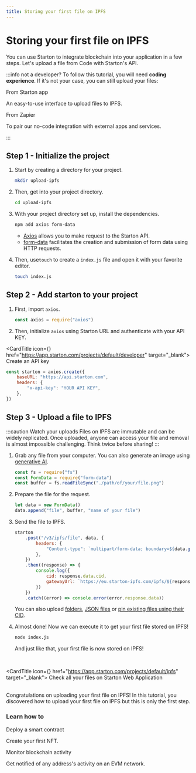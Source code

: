 ```yaml
---
title: Storing your first file on IPFS
---
```



# Storing your first file on IPFS

You can use Starton to integrate blockchain into your application in a few steps. Let's upload a file from Code with Starton's API.

:::info not a developer?
To follow this tutorial, you will need **coding experience**. If it's not your case, you can still upload your files:

<div className="row-is-multilineGS">
	<div className="col col-2 cardsGS">
		<Link className="button-card button-card--vertical" to="https://app.starton.com/projects/default/ipfs">
			<Heading as={"h4"}>From Starton app</Heading>
			<div className="button-card__inner">
				<p color="white">An easy-to-use interface to upload files to IPFS.</p>
			</div>
		</Link>
	</div>
	<div className="col col-2 cardsGS">
		<Link className="button-card button-card--vertical" to="https://www.youtube.com/watch?v=i38ndAVGNb0">
			<Heading as={"h4"}>From Zapier</Heading>
			<div className="button-card__inner">
				<p color="white">To pair our no-code integration with external apps and services. </p>
			</div>
		</Link>
	</div>
</div>

:::

## Step 1 - Initialize the project

1. Start by creating a directory for your project.

    ```bash
    mkdir upload-ipfs
    ```

2. Then, get into your project directory.

    ```bash
    cd upload-ipfs
    ```

3. With your project directory set up, install the dependencies.

    ```bash
    npm add axios form-data
    ```

    - [Axios](https://axios-http.com/docs/intro) allows you to make request to the Starton API.
    - [form-data](https://www.npmjs.com/package/form-data) facilitates the creation and submission of form data using HTTP requests.

4. Then, use`touch` to create a `index.js` file and open it with your favorite editor.

    ```bash
    touch index.js
    ```

## Step 2 - Add starton to your project

1. First, import `axios`.

    ```jsx showLineNumbers
    const axios = require("axios")
    ```

2. Then, initialize `axios` using Starton URL and authenticate with your API KEY.

<CardTitle icon={<Starton fill="primary" />} href="https://app.starton.com/projects/default/developer" target="_blank">
	Create an API key
</CardTitle>
<br />

```jsx showLineNumbers
const starton = axios.create({
	baseURL: "https://api.starton.com",
	headers: {
		"x-api-key": "YOUR API KEY",
	},
})
```

## Step 3 - Upload a file to IPFS

:::caution Watch your uploads
Files on IPFS are immutable and can be widely replicated. Once uploaded, anyone can access your file and removal is almost impossible challenging. Think twice before sharing!
:::

1. Grab any file from your computer. You can also generate an image using [generative AI](/docs/tutorials/ai-nft-collection).

    ```jsx showLineNumbers
    const fs = require("fs")
    const FormData = require("form-data")
    const buffer = fs.readFileSync("./path/of/your/file.png")
    ```

2. Prepare the file for the request.

    ```jsx showLineNumbers
    let data = new FormData()
    data.append("file", buffer, "name of your file")
    ```

3. Send the file to IPFS.

    ```jsx showLineNumbers
    starton
    	.post("/v3/ipfs/file", data, {
    		headers: {
    			"Content-type": `multipart/form-data; boundary=${data.getBoundary()}`,
    		},
    	})
    	.then((response) => {
    		console.log({
    			cid: response.data.cid,
    			gatewayUrl: `https://eu.starton-ipfs.com/ipfs/${response.data.cid}`,
    		})
    	})
    	.catch((error) => console.error(error.response.data))
    ```

    You can also upload [folders](/docs/ipfs/uploading-folder), [JSON files](/docs/ipfs/uploading-json) or [pin existing files using their CID](/docs/ipfs/pinning-file).

4. Almost done! Now we can execute it to get your first file stored on IPFS!

    ```bash
    node index.js
    ```

    And just like that, your first file is now stored on IPFS!

<br />

<CardTitle icon={<Starton fill="primary" />} href="https://app.starton.com/projects/default/ipfs" target="_blank">
	Check all your files on Starton Web Application
</CardTitle>
<br />
<br />

Congratulations on uploading your first file on IPFS!
In this tutorial, you discovered how to upload your first file on IPFS but this is only the first step.

### Learn how to

<div className="row-is-multilineGS">
	<div className="col col-2 cardsGS">
		<Link className="button-card button-card--vertical" to="https://www.youtube.com/watch?v=x5h-COA8B3Q">
			<Heading as={"h3"}>Deploy a smart contract</Heading>
			<div className="button-card__inner">
				<p color="white">Create your first NFT. </p>
			</div>
		</Link>
	</div>
	<div className="col col-2 cardsGS">
		<Link className="button-card button-card--vertical" to="/docs/tutorials/monitoring-blockchain-activity">
			<Heading as={"h3"}>Monitor blockchain activity</Heading>
			<div className="button-card__inner">
				<p color="white">Get notified of any address's activity on an EVM network. </p>
			</div>
		</Link>
	</div>
</div>
